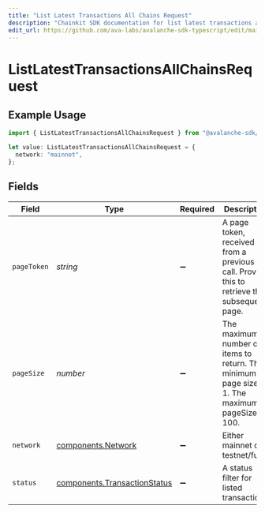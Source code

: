 ```yaml
---
title: "List Latest Transactions All Chains Request"
description: "Chainkit SDK documentation for list latest transactions all chains request"
edit_url: https://github.com/ava-labs/avalanche-sdk-typescript/edit/main/chainkit/docs/models/operations/listlatesttransactionsallchainsrequest.md
---
```


# ListLatestTransactionsAllChainsRequest

## Example Usage

```typescript
import { ListLatestTransactionsAllChainsRequest } from "@avalanche-sdk/chainkit/models/operations";

let value: ListLatestTransactionsAllChainsRequest = {
  network: "mainnet",
};
```

## Fields

| Field                                                                                           | Type                                                                                            | Required                                                                                        | Description                                                                                     | Example                                                                                         |
| ----------------------------------------------------------------------------------------------- | ----------------------------------------------------------------------------------------------- | ----------------------------------------------------------------------------------------------- | ----------------------------------------------------------------------------------------------- | ----------------------------------------------------------------------------------------------- |
| `pageToken`                                                                                     | *string*                                                                                        | :heavy_minus_sign:                                                                              | A page token, received from a previous list call. Provide this to retrieve the subsequent page. |                                                                                                 |
| `pageSize`                                                                                      | *number*                                                                                        | :heavy_minus_sign:                                                                              | The maximum number of items to return. The minimum page size is 1. The maximum pageSize is 100. | 10                                                                                              |
| `network`                                                                                       | [components.Network](https://github.com/ava-labs/avalanche-sdk-typescript/blob/main/chainkit/models/components/network.md)                                        | :heavy_minus_sign:                                                                              | Either mainnet or testnet/fuji.                                                                 | mainnet                                                                                         |
| `status`                                                                                        | [components.TransactionStatus](https://github.com/ava-labs/avalanche-sdk-typescript/blob/main/chainkit/models/components/transactionstatus.md)                    | :heavy_minus_sign:                                                                              | A status filter for listed transactions.                                                        |                                                                                                 |